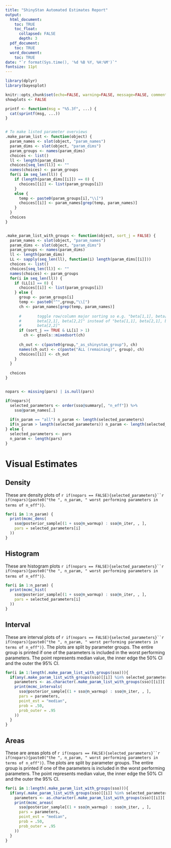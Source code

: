 ```yaml
---
title: "ShinyStan Automated Estimates Report"
output:
  html_document: 
    toc: TRUE
    toc_float: 
      collapsed: FALSE
      depth: 3
  pdf_document: 
    toc: TRUE
  word_document: 
    toc: TRUE
date: "`r format(Sys.time(), '%d %B %Y, %H:%M')`"
fontsize: 11pt
---
```



```r
library(dplyr)
library(bayesplot)

knitr::opts_chunk$set(echo=FALSE, warning=FALSE, message=FALSE, comment = "  ")
showplots <- FALSE

printf <- function(msg = "%5.3f", ...) {
  cat(sprintf(msg, ...))
}


# To make listed parameter overviews
.make_param_list <- function(object) {
  param_names <- slot(object, "param_names")
  param_dims <- slot(object, "param_dims")
  param_groups <- names(param_dims)
  choices <- list()
  ll <- length(param_dims)
  choices[seq_len(ll)] <- ""
  names(choices) <- param_groups
  for(i in seq_len(ll)) {
    if (length(param_dims[[i]]) == 0) {
      choices[[i]] <- list(param_groups[i])
    }
    else {
      temp <- paste0(param_groups[i],"\\[")
      choices[[i]] <- param_names[grep(temp, param_names)]
    }
  }
  choices
}


.make_param_list_with_groups <- function(object, sort_j = FALSE) {
  param_names <- slot(object, "param_names")
  param_dims <- slot(object, "param_dims")
  param_groups <- names(param_dims)
  ll <- length(param_dims)
  LL <- sapply(seq_len(ll), function(i) length(param_dims[[i]]))
  choices <- list()
  choices[seq_len(ll)] <- ""
  names(choices) <- param_groups
  for(i in seq_len(ll)) {
    if (LL[i] == 0) {
      choices[[i]] <- list(param_groups[i])
    } else {
      group <- param_groups[i]
      temp <- paste0("^",group,"\\[")
      ch <- param_names[grep(temp, param_names)]
      
      #       toggle row/column major sorting so e.g. "beta[1,1], beta[1,2],
      #       beta[2,1], beta[2,2]" instead of "beta[1,1], beta[2,1], beta[1,2],
      #       beta[2,2]"
      if (sort_j == TRUE & LL[i] > 1)
        ch <- gtools::mixedsort(ch)
      
      ch_out <- c(paste0(group,"_as_shinystan_group"), ch)
      names(ch_out) <- c(paste("ALL (remaining)", group), ch)
      choices[[i]] <- ch_out
    }
  }
  
  choices
}


nopars <- missing(pars) | is.null(pars)

if(nopars){
  selected_parameters <- order(sso@summary[, "n_eff"]) %>%
    sso@param_names[.] 
  
  if(n_param == "all") n_param <- length(selected_parameters)
  if(n_param > length(selected_parameters)) n_param <- length(selected_parameters)
} else {
  selected_parameters <- pars
  n_param <- length(pars)
}


```

# Visual Estimates

## Density

These are density plots of `r if(nopars == FALSE){selected_parameters}``r if(nopars){paste0("the ", n_param, " worst performing parameters in terms of n_eff")}`.

```r
for(i in 1:n_param) {
  print(mcmc_dens(
    sso@posterior_sample[(1 + sso@n_warmup) : sso@n_iter, , ],
    pars = selected_parameters[i]
  ))
}
``` 

\newpage

## Histogram

These are histogram plots `r if(nopars == FALSE){selected_parameters}``r if(nopars){paste0("the ", n_param, " worst performing parameters in terms of n_eff")}`.

```r
for(i in 1:n_param) {
  print(mcmc_hist(
    sso@posterior_sample[(1 + sso@n_warmup) : sso@n_iter, , ],
    pars = selected_parameters[i]
  ))
}
``` 


\newpage

## Interval


These are interval plots of `r if(nopars == FALSE){selected_parameters}``r if(nopars){paste0("the ", n_param, " worst performing parameters in terms of n_eff")}`. The plots are split by parameter groups. The entire group is printed if one of the parameters is included in the worst performing parameters. The point represents median value, the inner edge the 50\% CI and the outer the 95\% CI. 

```r

for(i in 1:length(.make_param_list_with_groups(sso))){
  if(any(.make_param_list_with_groups(sso)[[i]] %in% selected_parameters)){
    parameters <- as.character(.make_param_list_with_groups(sso)[[i]][.make_param_list_with_groups(sso)[[i]] %in% sso@param_names])
    print(mcmc_intervals(
      sso@posterior_sample[(1 + sso@n_warmup) : sso@n_iter, , ],
      pars = parameters,
      point_est = "median",
      prob = .50,
      prob_outer = .95
    ))
  }
}

``` 

\newpage

## Areas


These are areas plots of `r if(nopars == FALSE){selected_parameters}``r if(nopars){paste0("the ", n_param, " worst performing parameters in terms of n_eff")}`. The plots are split by parameter groups. The entire group is printed if one of the parameters is included in the worst performing parameters. The point represents median value, the inner edge the 50\% CI and the outer the 95\% CI. 

```r

for(i in 1:length(.make_param_list_with_groups(sso))){
  if(any(.make_param_list_with_groups(sso)[[i]] %in% selected_parameters)){
    parameters <- as.character(.make_param_list_with_groups(sso)[[i]][.make_param_list_with_groups(sso)[[i]] %in% sso@param_names])
    print(mcmc_areas(
      sso@posterior_sample[(1 + sso@n_warmup) : sso@n_iter, , ],
      pars = parameters,
      point_est = "median",
      prob = .50,
      prob_outer = .95
    ))
  }
}

``` 


